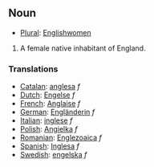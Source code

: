 ==Noun==
*[[Plural]]: [[Englishwomen]]

#A female native inhabitant of England.

===Translations===
*[[Catalan]]: [[anglesa]] ''f''
*[[Dutch]]: [[Engelse]] ''f''
*[[French]]: [[Anglaise]] ''f''
*[[German]]: [[Engländerin]] ''f''
*[[Italian]]: [[inglese]] ''f''
*[[Polish]]: [[Angielka]] ''f''
*[[Romanian]]: [[Englezoaica]] ''f''
*[[Spanish]]: [[Inglesa]] ''f''
*[[Swedish]]: [[engelska]] ''f''